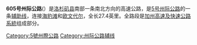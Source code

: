 {{For|位于华盛顿州、计划中的605号州际公路|605号州际公路 (华盛顿州)}}
'''605号州际公路'''({{lang-en|'''Interstate 605'''}}）是[[洛杉矶县|洛杉矶县]]南部一条南北方向的高速公路，是[[5号州际公路加利福尼亚州段|5号州际公路]]的一条[[美國州際公路輔助線列表|辅助线]]，连接[[海豹滩_(加利福尼亚州)|海豹滩]]和[[欧文代尔|欧文代尔]]，全长27.4英里。全路段是[[加州高速及快速公路系統|加州高速及快速公路系統]]组成部分。
{{大洛杉矶地区高速公路}}
{{5号州际公路及其辅助线}}
[[Category:5號州際公路|Category:5號州際公路]]
[[Category:州际公路辅线|Category:州际公路辅线]]